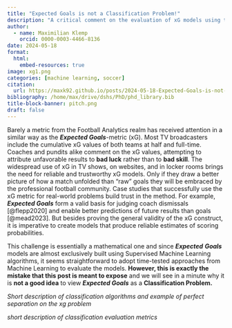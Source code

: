 ```yaml
---
title: "Expected Goals is not a Classification Problem!"
description: "A critical comment on the evaluation of xG models using traditional Machine Learning approaches."
author:
  - name: Maximilian Klemp
    orcid: 0000-0003-4466-8136
date: 2024-05-18
format:
  html:
    embed-resources: true
image: xg1.png
categories: [machine learning, soccer]
citation: 
  url: https://maxk92.github.io/posts/2024-05-18-Expected-Goals-is-not-a-Classification-Problem/ 
bibliography: /home/max/drive/dshs/PhD/phd_library.bib
title-block-banner: pitch.png
draft: false
---
```


Barely a metric from the Football Analytics realm has received attention in a similar way as the ***Expected Goals***-metric (xG). Most TV broadcasters include the cumulative xG values of both teams at half and full-time. Coaches and pundits alike comment on the xG values, attempting to attribute unfavorable results to **bad luck** rather than to **bad skill**. The widespread use of xG in TV shows, on websites, and in locker rooms brings the need for reliable and trustworthy xG models. Only if they draw a better picture of how a match unfolded than "raw" goals they will be embraced by the professional football community. Case studies that successfully use the xG metric for real-world problems build trust in the method. For example, ***Expected Goals*** form a valid basis for judging coach dismissals [@flepp2020] and enable better predictions of future results than goals [@mead2023]. But besides proving the general validity of the xG construct, it is imperative to create models that produce reliable estimates of scoring probabilities.

This challenge is essentially a mathematical one and since ***Expected*** ***Goals*** models are almost exclusively built using Supervised Machine Learning algorithms, it seems straightforward to adopt time-tested approaches from Machine Learning to evaluate the models. **However, this is exactly the mistake that this post is meant to expose** and we will see in a minute why it is **not a good idea** to view ***Expected Goals*** as a **Classification Problem.**

*Short description of classification algorithms and example of perfect separation on the xg problem*

*short description of classification evaluation metrics*

